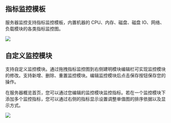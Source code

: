## **指标监控模板**
服务器监控支持指标监控模板，内置机器的 CPU、内存、磁盘、磁盘 IO、网络、负载模块的各类指标监控图。

![](https://pandora-kibana.qiniu.com/machine_monitor/metrics_template.png)

## **自定义监控模块**

支持自定义监控模块。通过拖拽指标监控图到右侧建明模块编辑栏可实现监控模块的修改。支持新增、删除、重置监控模块。编辑监控模块后点击保存按钮保存您的操作。

在服务器概览首页，您可以通过您编辑的监控模块监控指标。若在一个监控模块下添加多个监控指标，您可以通过右侧的指标显示设置调整单值图的排序依据以及显示方式。

![](https://pandora-kibana.qiniu.com/machine_monitor/monitorTemplate.png)